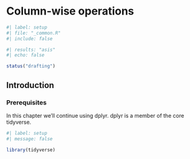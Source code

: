 # Column-wise operations {#column-wise}

```r
#| label: setup
#| file: "_common.R"
#| include: false
```

::: status
```r
#| results: "asis"
#| echo: false

status("drafting")
```
:::

## Introduction

<!--# TO DO: Write introduction. -->

### Prerequisites

In this chapter we'll continue using dplyr.
dplyr is a member of the core tidyverse.

```r
#| label: setup
#| message: false

library(tidyverse)
```

<!--# TO DO: Write chapter around across, etc. -->

